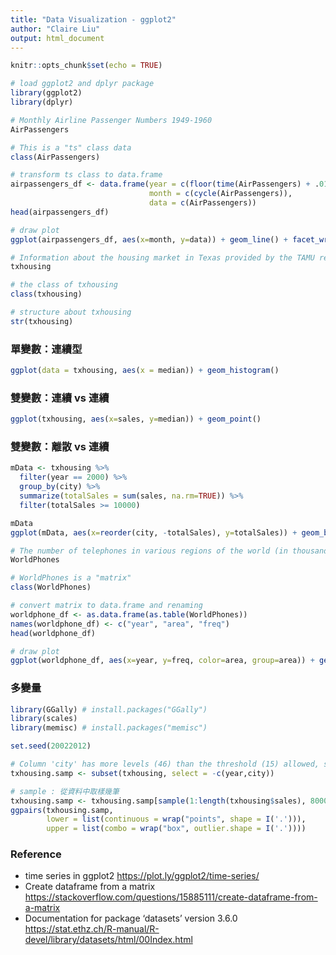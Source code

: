 ```yaml
---
title: "Data Visualization - ggplot2"
author: "Claire Liu"
output: html_document
---
```


```r
knitr::opts_chunk$set(echo = TRUE)
```


```r
# load ggplot2 and dplyr package
library(ggplot2)
library(dplyr)

# Monthly Airline Passenger Numbers 1949-1960
AirPassengers

# This is a "ts" class data
class(AirPassengers)

# transform ts class to data.frame
airpassengers_df <- data.frame(year = c(floor(time(AirPassengers) + .01)),
                               month = c(cycle(AirPassengers)),
                               data = c(AirPassengers))
head(airpassengers_df)

# draw plot
ggplot(airpassengers_df, aes(x=month, y=data)) + geom_line() + facet_wrap(~ year)
```

```r
# Information about the housing market in Texas provided by the TAMU real estate center
txhousing

# the class of txhousing
class(txhousing)

# structure about txhousing
str(txhousing)
```

### 單變數：連續型

```r
ggplot(data = txhousing, aes(x = median)) + geom_histogram()
```

### 雙變數：連續 vs 連續
```r
ggplot(txhousing, aes(x=sales, y=median)) + geom_point()
```


### 雙變數：離散 vs 連續

```r
mData <- txhousing %>%
  filter(year == 2000) %>%
  group_by(city) %>%
  summarize(totalSales = sum(sales, na.rm=TRUE)) %>%
  filter(totalSales >= 10000)

mData
ggplot(mData, aes(x=reorder(city, -totalSales), y=totalSales)) + geom_bar(stat = "identity")
```

```r
# The number of telephones in various regions of the world (in thousands).
WorldPhones

# WorldPhones is a "matrix"
class(WorldPhones)

# convert matrix to data.frame and renaming
worldphone_df <- as.data.frame(as.table(WorldPhones))
names(worldphone_df) <- c("year", "area", "freq")
head(worldphone_df)

# draw plot
ggplot(worldphone_df, aes(x=year, y=freq, color=area, group=area)) + geom_line() + geom_point()
```

### 多變量

```r
library(GGally) # install.packages("GGally")
library(scales)
library(memisc) # install.packages("memisc")

set.seed(20022012)

# Column 'city' has more levels (46) than the threshold (15) allowed, so we removed it.
txhousing.samp <- subset(txhousing, select = -c(year,city))

# sample : 從資料中取樣幾筆
txhousing.samp <- txhousing.samp[sample(1:length(txhousing$sales), 8000), ]
ggpairs(txhousing.samp,
        lower = list(continuous = wrap("points", shape = I('.'))),
        upper = list(combo = wrap("box", outlier.shape = I('.'))))
```

### Reference
* time series in ggplot2 <https://plot.ly/ggplot2/time-series/>
* Create dataframe from a matrix <https://stackoverflow.com/questions/15885111/create-dataframe-from-a-matrix>
* Documentation for package ‘datasets’ version 3.6.0 <https://stat.ethz.ch/R-manual/R-devel/library/datasets/html/00Index.html>